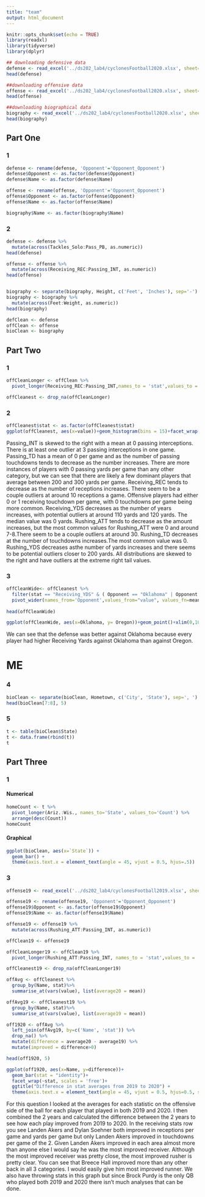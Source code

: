 ```yaml
---
title: "team"
output: html_document
---
```


```r
knitr::opts_chunk$set(echo = TRUE)
library(readxl)
library(tidyverse)
library(dplyr)
```



```r
## downloading defensive data
defense <- read_excel('../ds202_lab4/cyclonesFootball2020.xlsx', sheet='Defensive')
head(defense)
```

```r
##downloading offensive data
offense <- read_excel('../ds202_lab4/cyclonesFootball2020.xlsx', sheet='Offensive')
head(offense)
```

```r
##downloading biographical data
biography <- read_excel('../ds202_lab4/cyclonesFootball2020.xlsx', sheet='Biography')
head(biography)
```
## Part One
### 1
```r
defense <- rename(defense, 'Opponent'='Opponent_Opponent')
defense$Opponent <- as.factor(defense$Opponent)
defense$Name <- as.factor(defense$Name)

offense <- rename(offense, 'Opponent'='Opponent_Opponent')
offense$Opponent <- as.factor(offense$Opponent)
offense$Name <- as.factor(offense$Name)

biography$Name <- as.factor(biography$Name)
```

### 2
```r
defense <- defense %>%
  mutate(across(Tackles_Solo:Pass_PB, as.numeric))
head(defense)

offense <- offense %>%
  mutate(across(Receiving_REC:Passing_INT, as.numeric))
head(offense)


biography <- separate(biography, Height, c('Feet', 'Inches'), sep='-')
biography <- biography %>%
  mutate(across(Feet:Weight, as.numeric))
head(biography)

defClean <- defense
offClean <- offense
bioClean <- biography
```

## Part Two
### 1

```r
offCleanLonger <- offClean %>%
  pivot_longer(Receiving_REC:Passing_INT,names_to = 'stat',values_to = 'value' )

offCleanest <- drop_na(offCleanLonger)
```


### 2

```r
offCleanest$stat <- as.factor(offCleanest$stat)
ggplot(offCleanest, aes(x=value))+geom_histogram(bins = 15)+facet_wrap(~ stat, scales = 'free')+ggtitle("Histograms of Stats")
```

Passing_INT is skewed to the right with a mean at 0 passing interceptions. There is at least one outlier at 3 passing interceptions in one game.
Passing_TD has a mean of 0 per game and as the number of passing touchdowns tends to decrease as the number increases.
There are more instances of players with 0 passing yards per game than any other category, but we can see that there are likely a few dominant players that average between 200 and 300 yards per game.
Receiving_REC tends to decrease as the number of receptions increases. There seem to be a couple outliers at around 10 receptions a game.
Offensive players had either 0 or 1 receiving touchdown per game, with 0 touchdowns per game being more common.
Receiving_YDS decreases as the number of years increases, with potential outliers at around 110 yards and 120 yards. The median value was 0 yards.
Rushing_ATT tends to decrease as the amount increases, but the most common values for Rushing_ATT were 0 and around 7-8.There seem to be a couple outliers at around 30.
Rushing_TD decreases at the number of touchdowns increases.The most common value was 0.
Rushing_YDS decreases asthe number of yards increases and there seems to be potential outliers closer to 200 yards.
All distributions are skewed to the right and have outliers at the extreme right tail values.

### 3
```r
offCleanWide<- offCleanest %>%
  filter(stat == "Receiving_YDS" & ( Opponent == "Oklahoma" | Opponent == "Oregon")) %>%
  pivot_wider(names_from='Opponent',values_from="value", values_fn=mean) 
 
head(offCleanWide)

ggplot(offCleanWide, aes(x=Oklahoma, y= Oregon))+geom_point()+xlim(0,100)+ylim(0,100)+ggtitle("Receiving Yards by Player against Oklahoma vs Oregon")

```
We can see that the defense was better against Oklahoma because every player had higher Receiving Yards against Oklahoma than against Oregon. 



# ME

### 4
```r
bioClean <- separate(bioClean, Hometown, c('City', 'State'), sep=', ')
head(bioClean[7:8], 5)
```
### 5


```r
t <- table(bioClean$State)
t <- data.frame(rbind(t))
t
```



## Part Three

### 1
#### Numerical
```r
homeCount <- t %>%
  pivot_longer(Ariz.:Wis., names_to='State', values_to='Count') %>%
  arrange(desc(Count))
homeCount
```

#### Graphical
```r
ggplot(bioClean, aes(x=`State`)) + 
  geom_bar() + 
  theme(axis.text.x = element_text(angle = 45, vjust = 0.5, hjus=.5))
```

### 3

```r
offense19 <- read_excel('../ds202_lab4/cyclonesFootball2019.xlsx', sheet='Offensive')

offense19 <- rename(offense19, 'Opponent'='Opponent_Opponent')
offense19$Opponent <- as.factor(offense19$Opponent)
offense19$Name <- as.factor(offense19$Name)

offense19 <- offense19 %>%
  mutate(across(Rushing_ATT:Passing_INT, as.numeric))

offClean19 <- offense19
```


```r
offCleanLonger19 <- offClean19 %>%
  pivot_longer(Rushing_ATT:Passing_INT, names_to = 'stat',values_to = 'value' )

offCleanest19 <- drop_na(offCleanLonger19)

offAvg <- offCleanest %>%
  group_by(Name, stat)%>%
  summarise_at(vars(value), list(average20 = mean))

offAvg19 <- offCleanest19 %>%
  group_by(Name, stat)%>%
  summarise_at(vars(value), list(average19 = mean))  

off1920 <- offAvg %>%
  left_join(offAvg19, by=c('Name', 'stat')) %>%
  drop_na() %>%
  mutate(difference = average20 - average19) %>%
  mutate(improved = difference>0)

head(off1920, 5)
```
```r
ggplot(off1920, aes(x=Name, y=difference))+
  geom_bar(stat = "identity")+
  facet_wrap(~stat, scales = 'free')+
  ggtitle("Difference in stat averages from 2019 to 2020") + 
  theme(axis.text.x = element_text(angle = 45, vjust = 0.5, hjus=0.5, size = rel(0.7)))
```
  
For this question I looked at the averages for each statistic on the offensive side of the ball for each player that played in both 2019 and 2020. I then combined the 2 years and calculated the difference between the 2 years to see how each play improved from 2019 to 2020. In the receiving stats row you see Landen Akers and Dylan Soehner both improved in receptions per game and yards per game but only Landen Akers improved in touchdowns per game of the 2. Given Landen Akers improved in each area almost more than anyone else I would say he was the most improved receiver. Although the most improved receiver was pretty close, the most improved rusher is pretty clear. You can see that Breece Hall improved more than any other back in all 3 categories. I would easily give him most improved runner. We also have throwing stats in this graph but since Brock Purdy is the only QB who played both 2019 and 2020 there isn't much analyses that can be done.
